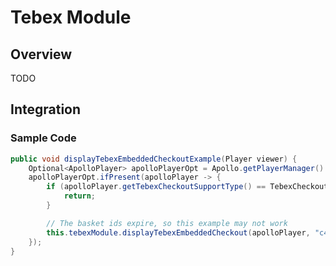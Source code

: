 # Tebex Module

## Overview

TODO

## Integration

### Sample Code

```java
public void displayTebexEmbeddedCheckoutExample(Player viewer) {
    Optional<ApolloPlayer> apolloPlayerOpt = Apollo.getPlayerManager().getPlayer(viewer.getUniqueId());
    apolloPlayerOpt.ifPresent(apolloPlayer -> {
        if (apolloPlayer.getTebexCheckoutSupportType() == TebexCheckoutSupportType.UNSUPPORTED) {
            return;
        }

        // The basket ids expire, so this example may not work
        this.tebexModule.displayTebexEmbeddedCheckout(apolloPlayer, "c4rodk-b8d3439942d859decf45f6ed8b4dad2455f06738");
    });
}
```
